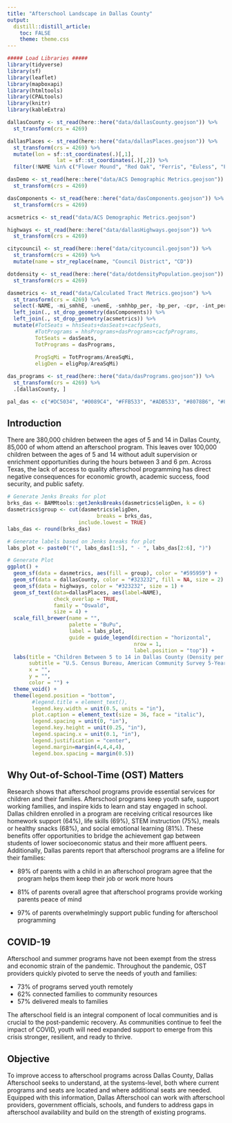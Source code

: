 ```yaml
---
title: "Afterschool Landscape in Dallas County"
output:
  distill::distill_article:
    toc: FALSE
    theme: theme.css
---
```


```r
##### Load Libraries #####
library(tidyverse)
library(sf)
library(leaflet)
library(mapboxapi)
library(htmltools)
library(CPALtools)
library(knitr)
library(kableExtra)

dallasCounty <- st_read(here::here("data/dallasCounty.geojson")) %>%
  st_transform(crs = 4269)

dallasPlaces <- st_read(here::here("data/dallasPlaces.geojson")) %>%
  st_transform(crs = 4269) %>%
  mutate(lon = sf::st_coordinates(.)[,1],
                lat = sf::st_coordinates(.)[,2]) %>%
  filter(!NAME %in% c("Flower Mound", "Red Oak", "Ferris", "Euless", "Fort Worth", "Grapevine", "Lewisville"))

dasDemo <- st_read(here::here("data/ACS Demographic Metrics.geojson")) %>%
  st_transform(crs = 4269)

dasComponents <- st_read(here::here("data/dasComponents.geojson")) %>%
  st_transform(crs = 4269) 

acsmetrics <- st_read("data/ACS Demographic Metrics.geojson")

highways <- st_read(here::here("data/dallasHighways.geojson")) %>%
  st_transform(crs = 4269) 

citycouncil <- st_read(here::here("data/citycouncil.geojson")) %>%
  st_transform(crs = 4269) %>%
  mutate(name = str_replace(name, "Council District", "CD"))

dotdensity <- st_read(here::here("data/dotdensityPopulation.geojson")) %>%
  st_transform(crs = 4269) 

dasmetrics <- st_read("data/Calculated Tract Metrics.geojson") %>%
  st_transform(crs = 4269) %>%
  select(-NAME, -mi_smhhE, -unemE, -smhhbp_per, -bp_per, -cpr, -int_per) %>%
  left_join(., st_drop_geometry(dasComponents)) %>%
  left_join(., st_drop_geometry(acsmetrics)) %>%
  mutate(#TotSeats = hhsSeats+dasSeats+cacfpSeats,
         #TotPrograms = hhsPrograms+dasPrograms+cacfpPrograms,
         TotSeats = dasSeats,
         TotPrograms = dasPrograms,
         
         ProgSqMi = TotPrograms/AreaSqMi,
         eligDen = eligPop/AreaSqMi)

das_programs <- st_read(here::here("data/dasPrograms.geojson")) %>%
  st_transform(crs = 4269) %>%
  .[dallasCounty, ]

pal_das <- c("#DC5034", "#0089C4", "#FFB533", "#ADB533", "#8078B6", "#8996A0", "#54494B")
```

## Introduction

There are 380,000 children between the ages of 5 and 14 in Dallas County, 85,000 of whom attend an afterschool program. This leaves over 100,000 children between the ages of 5 and 14 without adult supervision or enrichment opportunities during the hours between 3 and 6 pm. Across Texas, the lack of access to quality afterschool programming has direct negative consequences for economic growth, academic success, food security, and public safety. 

```r
# Generate Jenks Breaks for plot
brks_das <- BAMMtools::getJenksBreaks(dasmetrics$eligDen, k = 6)
dasmetrics$group <- cut(dasmetrics$eligDen,
                             breaks = brks_das,
                       include.lowest = TRUE)
labs_das <- round(brks_das)

# Generate labels based on Jenks breaks for plot
labs_plot <- paste0("(", labs_das[1:5], " - ", labs_das[2:6], ")")

# Generate Plot
ggplot() +
  geom_sf(data = dasmetrics, aes(fill = group), color = "#595959") +
  geom_sf(data = dallasCounty, color = "#323232", fill = NA, size = 2) +
  geom_sf(data = highways, color = "#323232", size = 1) +
  geom_sf_text(data=dallasPlaces, aes(label=NAME),
               check_overlap = TRUE,
               family = "Oswald",
               size = 4) +
  scale_fill_brewer(name = "",
                    palette = "BuPu",
                    label = labs_plot,
                    guide = guide_legend(direction = "horizontal",
                                         nrow = 1,
                                         label.position = "top")) +
  labs(title = "Children Between 5 to 14 in Dallas County (Density per SqMi)",
       subtitle = "U.S. Census Bureau, American Community Survey 5-Year Estimates 2020",
       x = "",
       y = "",
       color = "") +
  theme_void() +
  theme(legend.position = "bottom",
        #legend.title = element_text(),
        legend.key.width = unit(0.5, units = "in"),
        plot.caption = element_text(size = 36, face = "italic"),
        legend.spacing = unit(0, "in"), 
        legend.key.height = unit(0.25, "in"), 
        legend.spacing.x = unit(0.1, "in"), 
        legend.justification = "center",
        legend.margin=margin(4,4,4,4),
        legend.box.spacing = margin(0.5))

```

## Why Out-of-School-Time (OST) Matters

Research shows that afterschool programs provide essential services for children and their families. Afterschool programs keep youth safe, support working families, and inspire kids to learn and stay engaged in school. Dallas children enrolled in a program are receiving critical resources  like homework support (64%), life skills (69%), STEM instruction (75%), meals or healthy snacks (68%), and social emotional learning (81%). These benefits offer opportunities to bridge the achievement gap between students of lower socioeconomic status and their more affluent peers. Additionally, Dallas parents report that afterschool programs are a lifeline for their families:

* 89% of parents with a child in an afterschool program agree that the program helps them keep their job or work more hours

* 81% of parents overall agree that afterschool programs provide working parents peace of mind

* 97% of parents overwhelmingly support public funding for afterschool programming


## COVID-19

Afterschool and summer programs have not been exempt from the stress and economic strain of the pandemic. Throughout the pandemic, OST providers quickly pivoted to serve the needs of youth and families: 

* 73% of programs served youth remotely
* 62% connected families to community resources
* 57% delivered meals to families 

The afterschool field is an integral component of local communities and is crucial to the post-pandemic recovery. As communities continue to feel the impact of COVID, youth will need expanded support to emerge from this crisis stronger, resilient, and ready to thrive. 

## Objective

To improve access to afterschool programs across Dallas County, Dallas Afterschool seeks to understand, at the systems-level, both where current programs and seats are located and where additional seats are needed. Equipped with this information, Dallas Afterschool can work with afterschool providers, government officials, schools, and funders to address gaps in afterschool availability and build on the strength of existing programs. 